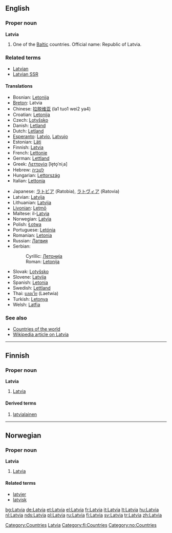 {{wikipedia}}
{{see|latvia}}

==English==

===Proper noun===
'''Latvia'''

# One of the [[Baltic]] countries. Official name: Republic of Latvia.

===Related terms===
*[[Latvian]]
*[[Latvian SSR]]

====Translations====
{{top}}
*Bosnian: [[Letonija]] {{f}}
*[[Breton]]: Latvia
*Chinese: [[拉脱维亚]] (la1 tuo1 wei2 ya4)
*Croatian: [[Letonija]] {{f}}
*Czech: [[Lotyšsko]]
*Danish: [[Letland]]
*Dutch: [[Letland]] {{n}}
*[[Esperanto]]: [[Latvio]], [[Latvujo]]
*Estonian: [[Läti]]
*Finnish: [[#Finnish|Latvia]]
*French: [[Lettonie]] {{f}}
*German: [[Lettland]] {{n}}
*Greek: [[Λεττονία]] [le̞to̞ˈniˌa] {{f}}
*Hebrew: [[לטביה]]
*Hungarian: [[Lettország]]
*Italian: [[Lettonia]]
{{mid}}
*Japanese: [[ラトビア]] (Ratobia), [[ラトヴィア]] (Ratovia)
*Latvian: [[Latvija]]
*Lithuanian: [[Latvija]]
*[[Livonian]]: [[Leţmō]]
*Maltese: il-[[Latvja]]
*Norwegian: [[#Norwegian|Latvia]]
*Polish: [[Łotwa]]
*Portuguese: [[Letónia]]
*Romanian: [[Letonia]] {{f}}
*Russian: [[Латвия]]
*Serbian:
*:Cyrillic: [[Летонија#Serbian|Летонија]] {{f}}
*:Roman: [[Letonija#Serbian|Letonija]] {{f}}
*Slovak: [[Lotyšsko]] {{n}}
*Slovene: [[Latvija]] {{f}}
*Spanish: [[Letonia]] {{f}}
*Swedish: [[Lettland]]
*Thai: [[แลตเวีย]] (Laetwia)
*Turkish: [[Letonya]]
*Welsh: [[Latfia]]
{{bottom}}

===See also===
*[[Countries of the world]]
*[[w:Latvia|Wikipedia article on Latvia]]

[[Category:Countries]]
[[Category:Latvia| Latvia]]

----
==Finnish==
===Proper noun===
'''Latvia'''
#[[#English|Latvia]]
====Derived terms====
#[[latvialainen]]
[[Category:fi:Countries]]
----
==Norwegian==
===Proper noun===
'''Latvia'''
#[[#English|Latvia]]
====Related terms====
*[[latvier]]
*[[latvisk]]
[[Category:no:Countries]]

[[bg:Latvia]]
[[de:Latvia]]
[[et:Latvia]]
[[el:Latvia]]
[[fr:Latvia]]
[[it:Latvia]]
[[lt:Latvia]]
[[hu:Latvia]]
[[nl:Latvia]]
[[nds:Latvia]]
[[pl:Latvia]]
[[ru:Latvia]]
[[fi:Latvia]]
[[sv:Latvia]]
[[tr:Latvia]]
[[zh:Latvia]]